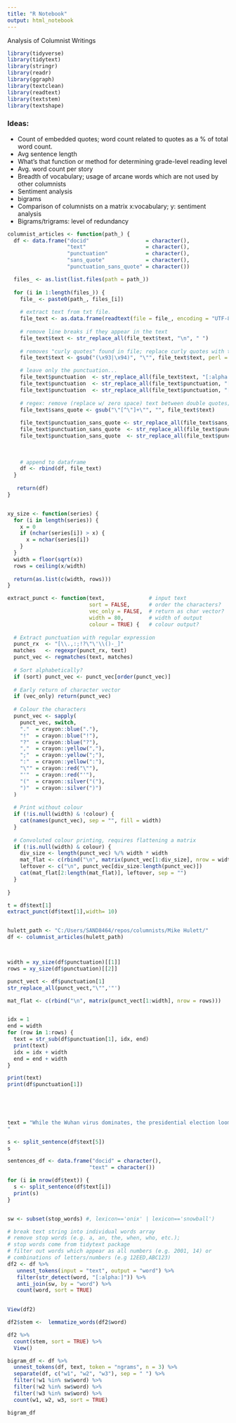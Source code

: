 ---
title: "R Notebook"
output: html_notebook
---

Analysis of Columnist Writings

```{r message=FALSE, warning=FALSE}
library(tidyverse)
library(tidytext)
library(stringr)
library(readr)
library(ggraph)
library(textclean)
library(readtext)
library(textstem)
library(textshape)
```

### Ideas:
   - Count of embedded quotes; word count related to quotes as a % of total word count.
   - Avg sentence length
   - What's that function or method for determining grade-level reading level
   - Avg. word count per story
   - Breadth of vocabulary; usage of arcane words which are not used by other columnists
   - Sentiment analysis
   - bigrams
   - Comparison of columnists on a matrix x:vocabulary; y: sentiment analysis
   - Bigrams/trigrams: level of redundancy

```{r}
columnist_articles <- function(path_) {
  df <- data.frame("docid"                  = character(),
                   "text"                   = character(),
                   "punctuation"            = character(),
                   "sans_quote"             = character(),
                   "punctuation_sans_quote" = character())

  files_ <- as.list(list.files(path = path_))
  
  for (i in 1:length(files_)) {
    file_ <- paste0(path_, files_[i])
  
    # extract text from txt file.
    file_text <- as.data.frame(readtext(file = file_, encoding = "UTF-8"))
  
    # remove line breaks if they appear in the text
    file_text$text <- str_replace_all(file_text$text, "\n", " ")
     
    # removes "curly quotes" found in file; replace curly quotes with tildes
    file_text$text <- gsub("(\x93|\x94)", "\"", file_text$text, perl = T)

    # leave only the punctuation...
    file_text$punctuation  <- str_replace_all(file_text$text, "[:alpha:]", "")
    file_text$punctuation  <- str_replace_all(file_text$punctuation, "[:digit:]", "")
    file_text$punctuation  <- str_replace_all(file_text$punctuation, "[:space:]", "")
    
    # regex: remove (replace w/ zero space) text between double quotes;
    file_text$sans_quote <- gsub("\"[^\"]+\"", "", file_text$text)
    
    file_text$punctuation_sans_quote <- str_replace_all(file_text$sans_quote, "[:alpha:]", "")
    file_text$punctuation_sans_quote  <- str_replace_all(file_text$punctuation_sans_quote, "[:digit:]", "")
    file_text$punctuation_sans_quote  <- str_replace_all(file_text$punctuation_sans_quote, "[:space:]", "")
    
    
  
    # append to dataframe
    df <- rbind(df, file_text)
  }
     
   return(df)
}
```


```{r}

```

```{r}

xy_size <- function(series) {
  for (i in length(series)) {
    x = 0
    if (nchar(series[i]) > x) {
      x = nchar(series[i])
    }
  }
  width = floor(sqrt(x))
  rows = ceiling(x/width)
  
  return(as.list(c(width, rows)))
}

```

```{r}
extract_punct <- function(text,              # input text
                          sort = FALSE,      # order the characters?
                          vec_only = FALSE,  # return as char vector?
                          width = 80,        # width of output
                          colour = TRUE) {   # colour output?
  
  # Extract punctuation with regular expression
  punct_rx  <- "[\\.,:;!?\"\'\\()-_]"
  matches   <- regexpr(punct_rx, text)
  punct_vec <- regmatches(text, matches)
  
  # Sort alphabetically?
  if (sort) punct_vec <- punct_vec[order(punct_vec)]
  
  # Early return of character vector
  if (vec_only) return(punct_vec)
  
  # Colour the characters
  punct_vec <- sapply(
    punct_vec, switch,
    "."  = crayon::blue("."),
    "!"  = crayon::blue("!"),
    "?"  = crayon::blue("?"),
    ","  = crayon::yellow(","),
    ";"  = crayon::yellow(";"),
    ":"  = crayon::yellow(":"),
    "\"" = crayon::red("\""),
    "'"  = crayon::red("'"),
    "("  = crayon::silver("("),
    ")"  = crayon::silver(")")
  )
  
  # Print without colour
  if (!is.null(width) & !colour) {
    cat(names(punct_vec), sep = "", fill = width)
  }
  
  # Convoluted colour printing, requires flattening a matrix
  if (!is.null(width) & colour) {
    div_size <- length(punct_vec) %/% width * width
    mat_flat <- c(rbind("\n", matrix(punct_vec[1:div_size], nrow = width)))
    leftover <- c("\n", punct_vec[div_size:length(punct_vec)])
    cat(mat_flat[2:length(mat_flat)], leftover, sep = "")
  }
  
}
```



```{r}

t = df$text[1]
extract_punct(df$text[1],width= 10)


hulett_path <- "C:/Users/SAND8464/repos/columnists/Mike Hulett/"
df <- columnist_articles(hulett_path)



width = xy_size(df$punctuation)[[1]]
rows = xy_size(df$punctuation)[[2]]

punct_vect <- df$punctuation[1]
str_replace_all(punct_vect,"\"",'"')

mat_flat <- c(rbind("\n", matrix(punct_vect[1:width], nrow = rows)))


idx = 1
end = width
for (row in 1:rows) {
  text = str_sub(df$punctuation[1], idx, end)
  print(text)
  idx = idx + width
  end = end + width
}

print(text)
print(df$punctuation[1])


  
  

```


   

```{r}

text = "While the Wuhan virus dominates, the presidential election looms only 206 days away. It was telling to see how efficiently the Democratic machine operated when it looked like the radical left’s "dear leader," comrade Sen. Bernie Sanders, I-Vt, had a chance of winning the nomination prior to dropping out of the race this week.  Upon receiving the call from Dem headquarters, Sen. Amy Klobuchar, D-Minn., Pete Buttigieg, Beto O'Rourke, mini-Mike Bloomberg and even Sens. Kamala Harris, D-Calif., and Cory Booker, D-N.J., rushed to former Vice President Joe Biden’s side proclaiming their undying love and support. Biden, of course, is the friendly old politician that grins a lot but can’t seem to get things straight.  Liberal campaign managers have him pledging to raise taxes, open our borders, and advance the "Green New Deal."  Appearing confused, his attempts to extemporaneously opine on the Wuhan virus were awkward at best. Apparently that is deemed a small price for purging "the most dangerous president in American history."  Besides, Biden is an empty vessel that can easily be filled by House Speaker Nancy Pelosi, D-Calif., and her entourage of deep-state handlers.  Hmmm.  Could they be thinking that after inauguration they need only to keep him grinning in the background for a year or so, and then he proudly retires as our 46 th president?  His vice president, perhaps Klobuchar, would be sworn in. Game changer!  With cult-like support from news media, the federal bureaucracy and academia, what could possibly go wrong with that scheme? Actually, one significant problem involves former Ukraine Prosecutor General Viktor Shokin who was fired after then Vice President Biden threatened to withhold substantial American aide to Ukraine in a quid pro quo.  Shokin has successfully secured a Ukraine court order to investigate whether Biden violated any Ukraine laws.  At the time Biden was demanding he be fired, Shokin was investigating the corrupt Burisma Holdings Firm that just happened to be paying large sums of money to Hunter Biden. Documents released under the Freedom of Information Act indicate Burisma’s lawyers were pressuring our State Department in February 2016 to end corruption allegations against Burisma, invoking Hunter Biden’s name.  Recently, the Latvian government acknowledged it sent a warning to Ukraine officials in February 2016 flagging several Burisma financial transactions as "suspicious," including large payments to Hunter Biden. There is more.  Federal lawmakers are looking into how Joe, his brothers and sister, and Hunter all somehow became rather wealthy while Joe was vice president.  The Senate will be launching an investigation into lucrative Biden family financial dealings with Ukraine, China and Iraq.  Bummer.  The Dems might be forced to say: "Sorry, Joe, you have to go." Then what?  Fast forward to the Democrat Presidential Nomination Convention.  Masked delegates would be seated 6 feet apart.  Picture Barack and Michelle Obama, unmasked, stepping forward. Imagine Gallop’s "most admired woman in the world" saying: "My fellow Democrats and fellow Americans: The polls indicate Governor Andrew Cuomo might not win. Four more years of Donald J. Trump will spell the destruction of the United States of America. I am therefore offering my candidacy as a sure pathway to saving our Republic." Not a dry eye in the house; the Republic would be saved!
"
```

```{r}
s <- split_sentence(df$text[5])
s
```

```{r}
sentences_df <- data.frame("docid" = character(),
                          "text" = character())

for (i in nrow(df$text)) {
  s <- split_sentence(df$text[i])
  print(s)
}

```

```{r}

```



```{r}
sw <- subset(stop_words) #, lexicon=='onix' | lexicon=='snowball')

# break text string into individual words array
# remove stop words (e.g. a, an, the, when, who, etc.);
# stop words come from tidytext package
# filter out words which appear as all numbers (e.g. 2001, 14) or
# combinations of letters/numbers (e.g 12EED,ABC123)
df2 <- df %>%
   unnest_tokens(input = "text", output = "word") %>%
   filter(str_detect(word, "[:alpha:]")) %>%
   anti_join(sw, by = "word") %>%
   count(word, sort = TRUE)
   

View(df2)
```


```{r}
df2$stem <-  lemmatize_words(df2$word)

df2 %>%
  count(stem, sort = TRUE) %>%
  View()
```


```{r}
bigram_df <- df %>%
  unnest_tokens(df, text, token = "ngrams", n = 3) %>%
  separate(df, c("w1", "w2", "w3"), sep = " ") %>%
  filter(!w1 %in% sw$word) %>%
  filter(!w2 %in% sw$word) %>%
  filter(!w3 %in% sw$word) %>%
  count(w1, w2, w3, sort = TRUE)

bigram_df
```
 
 